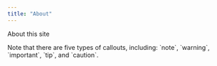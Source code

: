```yaml
---
title: "About"
---
```


About this site

::: callout-note
Note that there are five types of callouts, including: \`note\`, \`warning\`, \`important\`, \`tip\`, and \`caution\`.
:::
